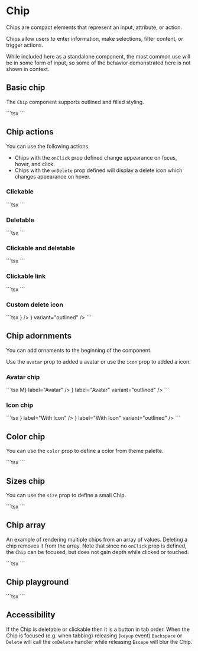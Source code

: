 
# Chip

<p className="description">
  Chips are compact elements that represent an input, attribute, or action.
</p>

Chips allow users to enter information, make selections, filter content, or trigger actions.

While included here as a standalone component, the most common use will
be in some form of input, so some of the behavior demonstrated here is
not shown in context.

## Basic chip

The `Chip` component supports outlined and filled styling.

<BasicChips />
```tsx
<Chip label="Chip Filled" />
<Chip label="Chip Outlined" variant="outlined" />
```

## Chip actions

You can use the following actions.

- Chips with the `onClick` prop defined change appearance on focus, hover, and click.
- Chips with the `onDelete` prop defined will display a delete icon which changes appearance on hover.

### Clickable

<ClickeableChips />
```tsx
<Chip label="Clickable" onClick={handleClick} />
<Chip label="Clickable" variant="outlined" onClick={handleClick} />
```

### Deletable

<DeleteableChips />
```tsx
<Chip label="Deletable" onDelete={handleDelete} />
<Chip label="Deletable" variant="outlined" onDelete={handleDelete} />
```

### Clickable and deletable

<ClickeableAndDeleteableChips />
```tsx
<Chip
  label="Clickable Deletable"
  onClick={handleClick}
  onDelete={handleDelete}
/>
<Chip
  label="Clickable Deletable"
  variant="outlined"
  onClick={handleClick}
  onDelete={handleDelete}
/>
```

### Clickable link

<ClickeableLinkChips />
```tsx
<Chip label="Clickable Link" component="a" href="#basic-chip" clickable />
<Chip
  label="Clickable Link"
  component="a"
  href="#basic-chip"
  variant="outlined"
  clickable
/>
```

### Custom delete icon

<CustomDeleteIconChips />
```tsx
<Chip
  label="Custom delete icon"
  onClick={handleClick}
  onDelete={handleDelete}
  deleteIcon={<DoneIcon />}
/>
<Chip
  label="Custom delete icon"
  onClick={handleClick}
  onDelete={handleDelete}
  deleteIcon={<DeleteIcon />}
  variant="outlined"
/>
```

## Chip adornments

You can add ornaments to the beginning of the component.

Use the `avatar` prop to added a avatar or use the `icon` prop to added a icon.

### Avatar chip

<AvatarChips />
```tsx
<Chip avatar={<Avatar>M</Avatar>} label="Avatar" />
<Chip
  avatar={<Avatar alt="Natacha" src="/static/images/avatar/1.jpg" />}
  label="Avatar"
  variant="outlined"
/>
```

### Icon chip

<IconChips />
```tsx
<Chip icon={<FaceIcon />} label="With Icon" />
<Chip icon={<FaceIcon />} label="With Icon" variant="outlined" />
```

## Color chip

You can use the `color` prop to define a color from theme palette.

<ColorChips />
```tsx
<Stack direction="row" spacing={1}>
  <Chip label="primary" color="primary" />
  <Chip label="success" color="success" />
</Stack>
<Stack direction="row" spacing={1}>
  <Chip label="primary" color="primary" variant="outlined" />
  <Chip label="success" color="success" variant="outlined" />
</Stack>
```

## Sizes chip

You can use the `size` prop to define a small Chip.

<SizesChips />
```tsx
<Chip label="Small" size="small" />
<Chip label="Small" size="small" variant="outlined" />
```

## Chip array

An example of rendering multiple chips from an array of values.
Deleting a chip removes it from the array. Note that since no
`onClick` prop is defined, the `Chip` can be focused, but does not
gain depth while clicked or touched.

<ChipsArray />
```tsx
<ChipsArray />
```

## Chip playground

<ChipsPlayground />
```tsx
<ChipsPlayground />
```

## Accessibility

If the Chip is deletable or clickable then it is a button in tab order. When the Chip is focused (e.g. when tabbing) releasing (`keyup` event) `Backspace` or `Delete` will call the `onDelete` handler while releasing `Escape` will blur the Chip.
